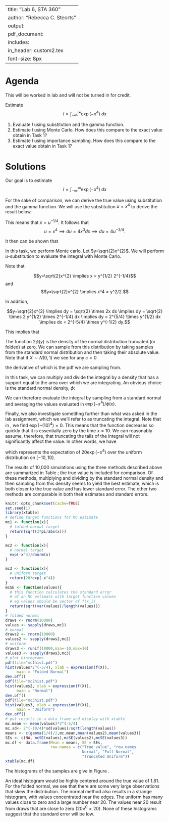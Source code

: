 
---
title: "Lab 6, STA 360"
author: "Rebecca C. Steorts"
output: 
     pdf_document:
      includes: 
          in_header: custom2.tex
font-size: 8px
---

# Agenda

This will be worked in lab and will not be turned in for credit. 


Estimate 
$$ I = \int_{-\infty}^{\infty} \exp(-x^4) \; dx$$ 


1. Evaluate $I$ using substitution and the gamma
function.\footnote{This is not an approximation given that we can actually compute the integral exactly. We will use this exact expression when comparing to Monte Carlo and Importance sampling in the other tasks below.}
2.  Estimate $I$ using Monte Carlo. How does this compare to the exact value obtain in Task 1?
3.  Estimate $I$ using importance sampling. How does this compare to the exact value obtain in Task 1?

# Solutions 

Our goal is to estimate 
$$ I = \int_{-\infty}^{\infty} \exp(-x^4) \; dx$$ 

\textbf{Actual Value (Task 1)}

For the sake of comparison, we can derive the true value using substitution and the gamma function.  We will use the substitution $u = x^4$ to derive the result below. 

This means that $x = u^{-1/4}.$ It follows that $$u = x^4 \implies du = 4 x^3 dx \implies du = 4 u^{-3/4}.$$

It then can be shown that
\begin{align*}
\int_{-\infty}^\infty \exp(-x^{4})\,dx &= 2\int_0^\infty \exp(-x^{4})\,dx \\
&= 2\int_0^\infty \frac{\exp(-u)}{4u^{3/4}} \, du \\
&= 2^{-1/2}\int_0^\infty u^{1/4-1}e^{-u}\,du \\
&= \frac{\Gamma(1/4)}{2} \\
&= 1.813.
\end{align*}


\textbf{Monte Carlo (Task 2)}

In this task, we perform Monte carlo. Let $y=\sqrt{2}x^{2}$.  We will perform $u$-substitution to evaluate the integral with Monte Carlo.

Note that 

$$y=\sqrt{2}x^{2} \implies  x = y^{1/2} 2^{-1/4}$$
and $$y=\sqrt{2}x^{2} \implies  x^4 = y^2/2.$$

In addition, 

$$y=\sqrt{2}x^{2} \implies 
dy = \sqrt{2} \times 2x dx \implies 
dy = \sqrt{2} \times 2 y^{1/2} \times 2^{-1/4} dx \implies dy = 2^{5/4} \times y^{1/2} dx \implies dx = 2^{-5/4} \times y^{-1/2} dy.$$

This implies that

\begin{align*}
I &= \int_{-\infty}^{\infty}\exp(-x^{4})\,dx \\ &= 2\int_{0}^{\infty}\exp(-x^{4})\,dx \\
&=2 \cdot 2^{-5/4} \int_{0}^{\infty}\frac{\exp(-y^{2}/2)}{\sqrt{y}}\,dy \\
&=2^{-1/4} \int_{0}^{\infty}\frac{\sqrt{2\pi}\exp(-y^{2}/2)}{\sqrt{2\pi}\sqrt{y}}\,dy \\
&=2^{-1/4} \int_{0}^{\infty}\sqrt{\frac{2\pi}{y}}\phi(y)\,dy\\
&= 2^{-5/4} \int_0^\infty\sqrt{\frac{2\pi}{y}}2\phi(y)\,dy.
\end{align*}

The function $2\phi(y)$ is the density of the normal distribution truncated (or folded) at zero.  We can sample from this distribution by taking samples from the standard normal distribution and then taking their absolute value.  Note that if $X \sim N(0,1)$ we see for any $c > 0$

\begin{align*}
P(|X| < c) &= P(-c < X < c) \\
&= 2(\Phi(c) - 1/2) \\
&= 2\Phi(c) - 1,
\end{align*}

the derivative of which is the pdf we are sampling from. 

\textbf{Normal Density (Task 3)}

In this task, we can multiply and divide the integral by a density that has a support equal to the area over which we are integrating.  An obvious choice is the standard normal density, $\phi$:

\begin{align*}
\int_{-\infty}^\infty \exp(-x^4)\,dx &= \int_{-\infty}^\infty \frac{\exp(-x^4)}{\phi(x)}\phi(x)\,dx.
\end{align*}

We can therefore evaluate the integral by sampling from a standard normal and averaging the values evaluated in $\exp(-x^4)/\phi(x)$. 

\textbf{Truncating the Integral (Going Beyond the Lab Tasks)}

Finally, we also investigate sometihng further than what was asked in the lab assignment, which we we'll refer to as truncating the integral. Note that in \texttt{R}, we find $\exp(-(10)^4)=0$.  This means that the function decreases so quickly that it is essentially zero by the time $x=10$.  We can reasonably assume, therefore, that truncating the tails of the integral will not significantly affect the value.  In other words, we have

\begin{align*}
\int_{-\infty}^\infty \exp(-x^4)\,dx \approx \int_{-10}^{10}\exp(-x^4)\,dx \\
&= \int_{-10}^{10} \frac{20\exp(-x^4)}{20}\,dx,
\end{align*}

which represents the expectation of $20\exp(-x^4)$ over the uniform distribution on $[-10,10]$.  

\textbf{Comparison of Methods}
The results of 10,000 simulations using the three methods described above are summarized in Table \ref{ex1table}; the true value is included for comparison.  Of these methods, multiplying and dividing by the standard normal density and then sampling from this density seems to yield the best estimate, which is both closer to the true value and has lower standard error.  The other two methods are comparable in both their estimates and standard errors.  
\begin{table}[ht]
\centering
\begin{tabular}{rrr}
  \hline
 & Mean & SE \\ 
  \hline
True value & 1.81 &  \\ 
  Truncated Normal & 1.79 & 0.06 \\ 
  Full Normal & 1.81 & 0.01 \\ 
  Truncated Uniform & 1.78 & 0.05 \\ 
   \hline
\end{tabular}
\caption{\label{ex1table} Comparison of the Monte Carlo estimate for the value of the integral using various methods with 10,000 draws for each method.}
\end{table}


```r
knitr::opts_chunk$set(cache=TRUE)
set.seed(1)
library(xtable)
# define target functions for MC estimate
mc1 <- function(x){
  # folded normal target
  return(sqrt(2*pi/abs(x)))
}

mc2 <- function(x){
  # normal target
  exp(-x^4)/dnorm(x)
}

mc3 <- function(x){
  # uniform target
  return(20*exp(-x^4))
}
mcSE <- function(values){
  # this function calculates the standard error
  # of an MC estimate with target function values
  # eg values should be vector of f(x_i)
  return(sqrt(var(values)/length(values)))
}
# folded normal
draws <- rnorm(10000)
values <- sapply(draws,mc1)
# normal
draws2 <- rnorm(10000)
values2 <- sapply(draws2,mc2)
# uniform
draws3 <- runif(10000,min=-10,max=10)
values3 <- sapply(draws3,mc3)
# plot histograms
pdf(file="mc1hist.pdf")
hist(values*2^(-5/4), xlab = expression(f(X)),
     main = "Folded Normal")
dev.off()
pdf(file="mc2hist.pdf")
hist(values2, xlab = expression(f(X)),
     main = "Normal")
dev.off()
pdf(file="mc3hist.pdf")
hist(values3, xlab = expression(f(X)),
     main = "Uniform")
dev.off()
# put results in a data frame and display with xtable
mc.mean <- mean(values)*2^(-5/4)
mc.sd<- 2^(-10/4)*sd(values)/sqrt(length(values))
means <- c(gamma(1/4)/2,mc.mean,mean(values2),mean(values3))
SEs <- c(NA, mcSE(values),mcSE(values2),mcSE(values3))
mc.df <- data.frame(Mean = means, SE = SEs, 
                    row.names = c("True value", "row.names
                                  Normal", "Full Normal",  
                                  "Truncated Uniform"))
xtable(mc.df)
```

The histograms of the samples are give in Figure \ref{ex1hist}.
\begin{figure}[!ht]
\centering
\includegraphics[width = .3\textwidth]{mc1hist.pdf}
\includegraphics[width = .3\textwidth]{mc2hist.pdf}
\includegraphics[width = .3\textwidth]{mc3hist.pdf}
\caption{\label{ex1hist} Histograms for the various Monte Carlo simulations.}
\end{figure}
An ideal histogram would be highly centered around the true value of 1.81.  For the folded normal, we see that there are some very large observations that skew the distribution.  The normal method also results in a strange histogram, with values concentrated near the edges.  The uniform has many values close to zero and a large number near 20.  The values near 20 result from draws that are close to zero ($20e^0=20$).  None of these histograms suggest that the standard error will be low.  

